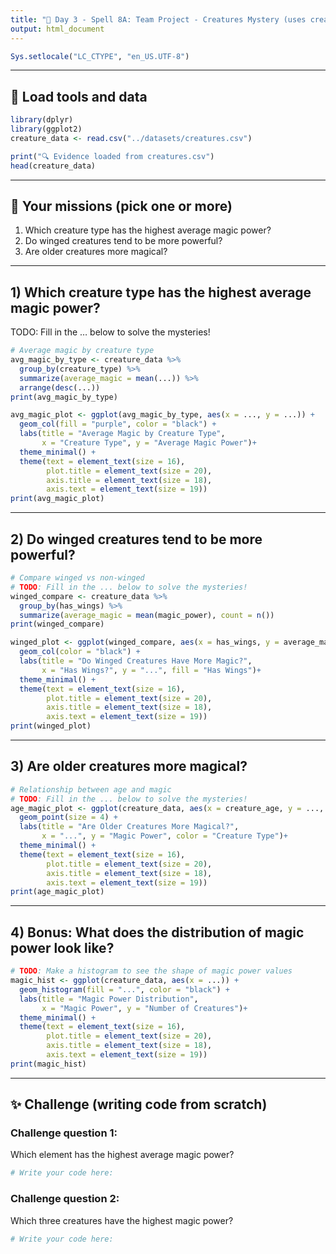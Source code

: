 ```yaml
---
title: "🔮 Day 3 - Spell 8A: Team Project - Creatures Mystery (uses creatures.csv)"
output: html_document
---
```


```r
Sys.setlocale("LC_CTYPE", "en_US.UTF-8")
```

---

## 🧰 Load tools and data

```r
library(dplyr)
library(ggplot2)
creature_data <- read.csv("../datasets/creatures.csv")

print("🔍 Evidence loaded from creatures.csv")
head(creature_data)
```

---

## 🎯 Your missions (pick one or more)
1) Which creature type has the highest average magic power?
2) Do winged creatures tend to be more powerful?
3) Are older creatures more magical?

---

## 1) Which creature type has the highest average magic power?

TODO: Fill in the ... below to solve the mysteries!

```r
# Average magic by creature type
avg_magic_by_type <- creature_data %>%
  group_by(creature_type) %>%
  summarize(average_magic = mean(...)) %>%
  arrange(desc(...))
print(avg_magic_by_type)

avg_magic_plot <- ggplot(avg_magic_by_type, aes(x = ..., y = ...)) +
  geom_col(fill = "purple", color = "black") +
  labs(title = "Average Magic by Creature Type",
       x = "Creature Type", y = "Average Magic Power")+
  theme_minimal() +
  theme(text = element_text(size = 16),
        plot.title = element_text(size = 20),
        axis.title = element_text(size = 18),
        axis.text = element_text(size = 19))
print(avg_magic_plot)
```

---

## 2) Do winged creatures tend to be more powerful?

```r
# Compare winged vs non-winged
# TODO: Fill in the ... below to solve the mysteries!
winged_compare <- creature_data %>%
  group_by(has_wings) %>%
  summarize(average_magic = mean(magic_power), count = n())
print(winged_compare)
```

```r
winged_plot <- ggplot(winged_compare, aes(x = has_wings, y = average_magic, fill = has_wings)) +
  geom_col(color = "black") +
  labs(title = "Do Winged Creatures Have More Magic?",
       x = "Has Wings?", y = "...", fill = "Has Wings")+
  theme_minimal() +
  theme(text = element_text(size = 16),
        plot.title = element_text(size = 20),
        axis.title = element_text(size = 18),
        axis.text = element_text(size = 19))
print(winged_plot)
```

---

## 3) Are older creatures more magical?

```r
# Relationship between age and magic
# TODO: Fill in the ... below to solve the mysteries!
age_magic_plot <- ggplot(creature_data, aes(x = creature_age, y = ..., color = creature_type)) +
  geom_point(size = 4) +
  labs(title = "Are Older Creatures More Magical?",
       x = "...", y = "Magic Power", color = "Creature Type")+
  theme_minimal() +
  theme(text = element_text(size = 16),
        plot.title = element_text(size = 20),
        axis.title = element_text(size = 18),
        axis.text = element_text(size = 19))
print(age_magic_plot)
```

---

## 4) Bonus: What does the distribution of magic power look like?

```r
# TODO: Make a histogram to see the shape of magic power values
magic_hist <- ggplot(creature_data, aes(x = ...)) +
  geom_histogram(fill = "...", color = "black") +
  labs(title = "Magic Power Distribution",
       x = "Magic Power", y = "Number of Creatures")+
  theme_minimal() +
  theme(text = element_text(size = 16),
        plot.title = element_text(size = 20),
        axis.title = element_text(size = 18),
        axis.text = element_text(size = 19))
print(magic_hist)
```

---

## ✨ Challenge (writing code from scratch)

### Challenge question 1:
Which element has the highest average magic power?

```r
# Write your code here:


```

### Challenge question 2: 
Which three creatures have the highest magic power?

```r
# Write your code here:



```